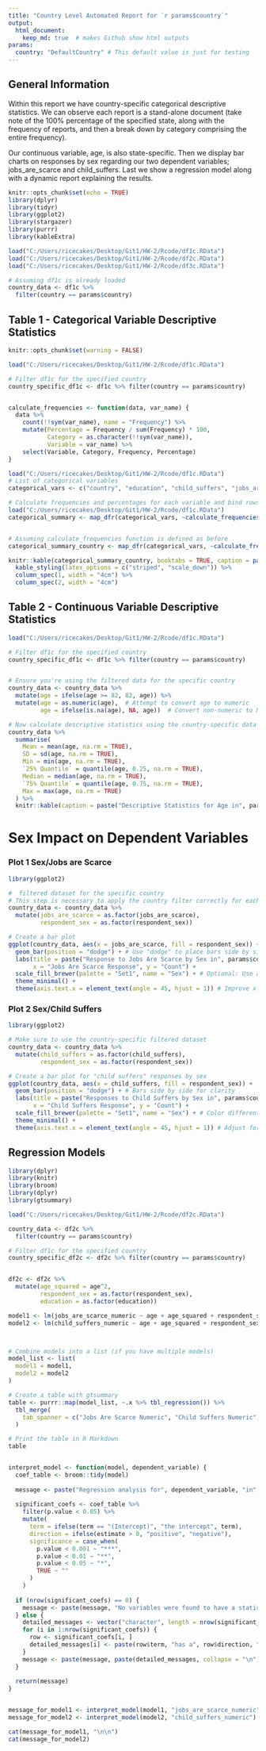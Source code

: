 ```yaml
---
title: "Country Level Automated Report for `r params$country`"
output:
  html_document:
    keep_md: true  # makes Github show html outputs
params:
  country: "DefaultCountry" # This default value is just for testing
---
```

## General Information ##

  Within this report we have country-specific categorical descriptive statistics. We can observe each report is a stand-alone document (take note of the 100% percentage of the specified state, along with the frequency of reports, and then a break down by category comprising the entire frequency). 
  
  Our continuous variable, age, is also state-specific. Then we display bar charts on responses by sex regarding our two dependent variables; jobs_are_scarce and child_suffers. Last we show a regression model along with a dynamic report explaining the results. 

```r
knitr::opts_chunk$set(echo = TRUE)
library(dplyr)
library(tidyr)
library(ggplot2)
library(stargazer)
library(purrr)
library(kableExtra)

load("C:/Users/ricecakes/Desktop/Git1/HW-2/Rcode/df1c.RData")
load("C:/Users/ricecakes/Desktop/Git1/HW-2/Rcode/df2c.RData")
load("C:/Users/ricecakes/Desktop/Git1/HW-2/Rcode/df3c.RData")
```

```r

# Assuming df1c is already loaded
country_data <- df1c %>%
  filter(country == params$country)

```


## Table 1 - Categorical Variable Descriptive Statistics ##
```r
knitr::opts_chunk$set(warning = FALSE)

load("C:/Users/ricecakes/Desktop/Git1/HW-2/Rcode/df1c.RData")

# Filter df1c for the specified country
country_specific_df1c <- df1c %>% filter(country == params$country)


calculate_frequencies <- function(data, var_name) {
  data %>%
    count(!!sym(var_name), name = "Frequency") %>%
    mutate(Percentage = Frequency / sum(Frequency) * 100,
           Category = as.character(!!sym(var_name)),
           Variable = var_name) %>%
    select(Variable, Category, Frequency, Percentage)
}

load("C:/Users/ricecakes/Desktop/Git1/HW-2/Rcode/df1c.RData")
# List of categorical variables
categorical_vars <- c("country", "education", "child_suffers", "jobs_are_scarce")

# Calculate frequencies and percentages for each variable and bind rows together
load("C:/Users/ricecakes/Desktop/Git1/HW-2/Rcode/df1c.RData")
categorical_summary <- map_dfr(categorical_vars, ~calculate_frequencies(df1c, .x))


# Assuming calculate_frequencies function is defined as before
categorical_summary_country <- map_dfr(categorical_vars, ~calculate_frequencies(country_data, .x))

knitr::kable(categorical_summary_country, booktabs = TRUE, caption = paste("Descriptive Summary of Categorical Variables for", params$country)) %>%
  kable_styling(latex_options = c("striped", "scale_down")) %>%
  column_spec(1, width = "4cm") %>%
  column_spec(2, width = "4cm")


``` 
## Table 2 - Continuous Variable Descriptive Statistics ##
```r
load("C:/Users/ricecakes/Desktop/Git1/HW-2/Rcode/df1c.RData")

# Filter df1c for the specified country
country_specific_df1c <- df1c %>% filter(country == params$country)


# Ensure you're using the filtered data for the specific country
country_data <- country_data %>%
  mutate(age = ifelse(age >= 82, 82, age)) %>%
  mutate(age = as.numeric(age),  # Attempt to convert age to numeric
         age = ifelse(is.na(age), NA, age))  # Convert non-numeric to NA

# Now calculate descriptive statistics using the country-specific data
country_data %>%
  summarise(
    Mean = mean(age, na.rm = TRUE),
    SD = sd(age, na.rm = TRUE),
    Min = min(age, na.rm = TRUE),
    `25% Quantile` = quantile(age, 0.25, na.rm = TRUE),
    Median = median(age, na.rm = TRUE),
    `75% Quantile` = quantile(age, 0.75, na.rm = TRUE),
    Max = max(age, na.rm = TRUE)
  ) %>%
  knitr::kable(caption = paste("Descriptive Statistics for Age in", params$country))
```
# Sex Impact on Dependent Variables #

### Plot 1 Sex/Jobs are Scarce ###
```r
library(ggplot2)

#  filtered dataset for the specific country
# This step is necessary to apply the country filter correctly for each report
country_data <- country_data %>%
  mutate(jobs_are_scarce = as.factor(jobs_are_scarce),
         respondent_sex = as.factor(respondent_sex))

# Create a bar plot
ggplot(country_data, aes(x = jobs_are_scarce, fill = respondent_sex)) +
  geom_bar(position = "dodge") + # Use "dodge" to place bars side by side
  labs(title = paste("Response to Jobs Are Scarce by Sex in", params$country),
       x = "Jobs Are Scarce Response", y = "Count") +
  scale_fill_brewer(palette = "Set1", name = "Sex") + # Optional: Use a color palette
  theme_minimal() +
  theme(axis.text.x = element_text(angle = 45, hjust = 1)) # Improve x-axis label readability
```

### Plot 2 Sex/Child Suffers ###

```r
library(ggplot2)

# Make sure to use the country-specific filtered dataset
country_data <- country_data %>%
  mutate(child_suffers = as.factor(child_suffers),
         respondent_sex = as.factor(respondent_sex))

# Create a bar plot for "child suffers" responses by sex
ggplot(country_data, aes(x = child_suffers, fill = respondent_sex)) +
  geom_bar(position = "dodge") + # Bars side by side for clarity
  labs(title = paste("Responses to Child Suffers by Sex in", params$country),
       x = "Child Suffers Response", y = "Count") +
  scale_fill_brewer(palette = "Set1", name = "Sex") + # Color differentiation
  theme_minimal() +
  theme(axis.text.x = element_text(angle = 45, hjust = 1)) # Adjust for readability
```

## Regression Models ##

```r

library(dplyr)
library(knitr)
library(broom)
library(dplyr)
library(gtsummary)

load("C:/Users/ricecakes/Desktop/Git1/HW-2/Rcode/df2c.RData")

country_data <- df2c %>%
  filter(country == params$country)

# Filter df1c for the specified country
country_specific_df2c <- df2c %>% filter(country == params$country)


df2c <- df2c %>%
  mutate(age_squared = age^2,
         respondent_sex = as.factor(respondent_sex),
         education = as.factor(education))

model1 <- lm(jobs_are_scarce_numeric ~ age + age_squared + respondent_sex + education, data = df2c)
model2 <- lm(child_suffers_numeric ~ age + age_squared + respondent_sex + education, data = df2c)



# Combine models into a list (if you have multiple models)
model_list <- list(
  model1 = model1,
  model2 = model2
)

# Create a table with gtsummary
table <- purrr::map(model_list, ~.x %>% tbl_regression()) %>%
  tbl_merge(
    tab_spanner = c("Jobs Are Scarce Numeric", "Child Suffers Numeric")
  )

# Print the table in R Markdown
table


interpret_model <- function(model, dependent_variable) {
  coef_table <- broom::tidy(model)
  
  message <- paste("Regression analysis for", dependent_variable, "in", params$country, "reveals the following significant relationships (p < 0.05):\n")
  
  significant_coefs <- coef_table %>%
    filter(p.value < 0.05) %>%
    mutate(
      term = ifelse(term == "(Intercept)", "the intercept", term),
      direction = ifelse(estimate > 0, "positive", "negative"),
      significance = case_when(
        p.value < 0.001 ~ "***",
        p.value < 0.01 ~ "**",
        p.value < 0.05 ~ "*",
        TRUE ~ ""
      )
    )
  
  if (nrow(significant_coefs) == 0) {
    message <- paste(message, "No variables were found to have a statistically significant effect.")
  } else {
    detailed_messages <- vector("character", length = nrow(significant_coefs))
    for (i in 1:nrow(significant_coefs)) {
      row <- significant_coefs[i, ]
      detailed_messages[i] <- paste(row$term, "has a", row$direction, "effect (estimate:", round(row$estimate, 3), row$significance, ")")
    }
    message <- paste(message, paste(detailed_messages, collapse = "\n"), sep = "\n")
  }
  
  return(message)
}


message_for_model1 <- interpret_model(model1, "jobs_are_scarce_numeric")
message_for_model2 <- interpret_model(model2, "child_suffers_numeric")

cat(message_for_model1, "\n\n")
cat(message_for_model2)
```





